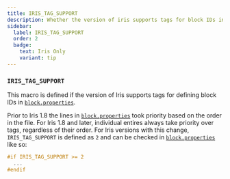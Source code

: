 ```yaml
---
title: IRIS_TAG_SUPPORT
description: Whether the version of iris supports tags for block IDs in block.properties.
sidebar:
  label: IRIS_TAG_SUPPORT
  order: 2
  badge:
    text: Iris Only
    variant: tip
---
```


### `IRIS_TAG_SUPPORT`

This macro is defined if the version of Iris supports tags for defining block IDs in [`block.properties`](/current/reference/miscellaneous/block_properties).

Prior to Iris 1.8 the lines in [`block.properties`](/current/reference/miscellaneous/block_properties) took priority based on the order in the file. For Iris 1.8 and later, individual entires always take priority over tags, regardless of their order. For Iris versions with this change, `IRIS_TAG_SUPPORT` is defined as `2` and can be checked in [`block.properties`](/current/reference/miscellaneous/block_properties) like so:

```glsl
#if IRIS_TAG_SUPPORT >= 2
  ...
#endif
```